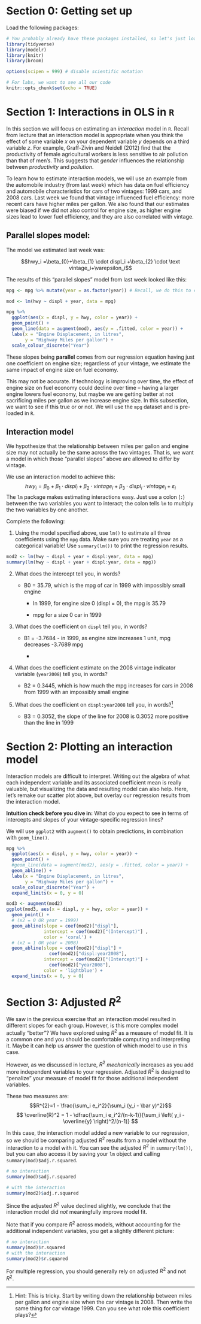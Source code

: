 # Section 0: Getting set up

Load the following packages:

```r
# You probably already have these packages installed, so let's just load them
library(tidyverse)
library(modelr)
library(knitr)
library(broom)

options(scipen = 999) # disable scientific notation

# For labs, we want to see all our code
knitr::opts_chunk$set(echo = TRUE)
```

# Section 1: Interactions in OLS in `R`

In this section we will focus on estimating an *interaction* model in `R`. Recall from lecture that an interaction model is appropriate when you think the effect of some variable $x$ on your dependent variable $y$ depends on a third variable $z$. For example, Graff-Zivin and Neidell (2012) find that the productivity of female agricultural workers is less sensitive to air pollution than that of men's. This suggests that *gender* influences the relationship between *productivity* and *pollution*.

To learn how to estimate interaction models, we will use an example from the automobile industry (from last week) which has data on fuel efficiency and automobile characteristics for cars of two vintages: 1999 cars, and 2008 cars. Last week we found that vintage influenced fuel efficiency: more recent cars have higher miles per gallon. We also found that our estimates were biased if we did not also control for engine size, as higher engine sizes lead to lower fuel efficiency, and they are also correlated with vintage.

## Parallel slopes model:

The model we estimated last week was:

$$hwy_i =\beta_{0}+\beta_{1} \cdot displ_i +\beta_{2} \cdot \text vintage_i+\varepsilon_i$$

The results of this "parallel slopes" model from last week looked like this:

```r
mpg <- mpg %>% mutate(year = as.factor(year)) # Recall, we do this to ensure our year variable is treated as a categorical variable

mod <- lm(hwy ~ displ + year, data = mpg)

mpg %>% 
  ggplot(aes(x = displ, y = hwy, color = year)) +
  geom_point() +
  geom_line(data = augment(mod), aes(y = .fitted, color = year)) + 
  labs(x = "Engine Displacement, in litres",
       y = "Highway Miles per gallon") +
  scale_colour_discrete("Year")
```

These slopes being **parallel** comes from our regression equation having just one coefficient on engine size; regardless of your vintage, we estimate the same impact of engine size on fuel economy.

This may not be accurate. If technology is improving over time, the effect of engine size on fuel economy could decline over time -- having a larger engine lowers fuel economy, but maybe we are getting better at not sacrificing miles per gallon as we increase engine size. In this subsection, we want to see if this true or or not. We will use the `mpg` dataset and is pre-loaded in `R`.

## Interaction model

We hypothesize that the relationship between miles per gallon and engine size may not actually be the same across the two vintages. That is, we want a model in which those "parallel slopes" above are allowed to differ by vintage.

We use an interaction model to achieve this: $$hwy_i=\beta_{0}+\beta_{1} \cdot displ_i + \beta_{2} \cdot vintage_i + \beta_{3} \cdot displ_i \cdot vintage_i + \varepsilon_i$$ The `lm` package makes estimating interactions easy. Just use a colon (`:`) between the two variables you want to interact; the colon tells `lm` to multiply the two variables by one another.

Complete the following:

1.  Using the model specified above, use `lm()` to estimate all three coefficients using the `mpg` data. Make sure you are treating `year` as a categorical variable! Use `summary(lm())` to print the regression results.

```r
mod2 <- lm(hwy ~ displ + year + displ:year, data = mpg)
summary(lm(hwy ~ displ + year + displ:year, data = mpg))
```

2.  What does the intercept tell you, in words?

    -   B0 = 35.79, which is the mpg of car in 1999 with impossibly small engine

        -   In 1999, for engine size 0 (displ = 0), the mpg is 35.79

        -   mpg for a size 0 car in 1999

3.  What does the coefficient on `displ` tell you, in words?

    -   B1 = -3.7684 - in 1999, as engine size increases 1 unit, mpg decreases -3.7689 mpg

        -   

4.  What does the coefficient estimate on the 2008 vintage indicator variable (`year2008`) tell you, in words?

    -   B2 = 0.3445, which is how much the mpg increases for cars in 2008 from 1999 with an impossibly small engine

5.  What does the coefficient on `displ:year2008` tell you, in words?[^week-4-lab-1]

    -   B3 = 0.3052, the slope of the line for 2008 is 0.3052 more positive than the line in 1999

[^week-4-lab-1]: Hint: This is tricky. Start by writing down the relationship between miles per gallon and engine size when the car vintage is 2008. Then write the same thing for car vintage 1999. Can you see what role this coefficient plays?

# Section 2: Plotting an interaction model

Interaction models are difficult to interpret. Writing out the algebra of what each independent variable and its associated coefficient mean is really valuable, but visualizing the data and resulting model can also help. Here, let's remake our scatter plot above, but overlay our regression results from the interaction model.

**Intuition check before you dive in:** What do you expect to see in terms of intercepts and slopes of your vintage-specific regression lines?

We will use `ggplot2` with `augment()` to obtain predictions, in combination with `geom_line()`.

```r
mpg %>% 
  ggplot(aes(x = displ, y = hwy, color = year)) +
  geom_point() +
  #geom_line(data = augment(mod2), aes(y = .fitted, color = year)) + 
  geom_abline() +
  labs(x = "Engine Displacement, in litres",
       y = "Highway Miles per gallon") +
  scale_colour_discrete("Year") +
  expand_limits(x = 0, y = 0)
```

```r
mod3 <- augment(mod2)
ggplot(mod3, aes(x = displ, y = hwy, color = year)) +
  geom_point() +
  # (x2 = 0 OR year = 1999)
  geom_abline(slope = coef(mod2)["displ"],
              intercept = coef(mod2)["(Intercept)"] ,
              color = 'coral') +
  # (x2 = 1 OR year = 2008)
  geom_abline(slope = coef(mod2)["displ"] +
                coef(mod2)["displ:year2008"],
              intercept = coef(mod2)["(Intercept)"] +
                coef(mod2)["year2008"],
              color = 'lightblue') +
  expand_limits(x = 0, y = 0)
```

# Section 3: Adjusted $R^2$

We saw in the previous exercise that an interaction model resulted in different slopes for each group. However, is this more complex model actually "better"? We have explored using $R^2$ as a measure of model fit. It is a common one and you should be comfortable computing and interpreting it. Maybe it can help us answer the question of which model to use in this case.

However, as we discussed in lecture, $R^2$ *mechanically* increases as you add more independent variables to your regression. Adjusted $R^2$ is designed to "penalize" your measure of model fit for those additional independent variables.

These two measures are: $$R^{2}=1 - \frac{\sum_i e_i^2}{\sum_i (y_i - \bar y)^2}$$ $$ \overline{R}^2 = 1 - \dfrac{\sum_i e_i^2/(n-k-1)}{\sum_i \left( y_i - \overline{y} \right)^2/(n-1)} $$

In this case, the interaction model added a new variable to our regression, so we should be comparing adjusted $R^2$ results from a model without the interaction to a model with it. You can see the adjusted $R^2$ in `summary(lm())`, but you can also access it by saving your `lm` object and calling `summary(mod)$adj.r.squared`.

```r
# no interaction
summary(mod)$adj.r.squared

# with the interaction
summary(mod2)$adj.r.squared
```

Since the adjusted $R^2$ value declined slightly, we conclude that the interaction model did *not* meaningfully improve model fit.

Note that if you compare $R^2$ across models, without accounting for the additional independent variables, you get a slightly different picture:

```r
# no interaction
summary(mod)$r.squared
# with the interaction
summary(mod2)$r.squared
```

For multiple regression, you should generally rely on adjusted $R^2$ and not $R^2$.
